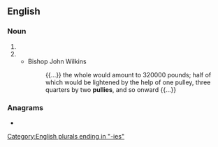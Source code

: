 ==English==

===Noun===
{{head|en|noun form}}

# {{plural of|en|pully}}
# {{plural of|en|pulley}}
#* Bishop John Wilkins
#*: {{...}} the whole would amount to 320000 pounds; half of which would be lightened by the help of one pulley, three quarters by two '''pullies''', and so onward {{...}}

===Anagrams===
* {{anagrams|en|a=eillpsu|pilules}}

[[Category:English plurals ending in "-ies"]]